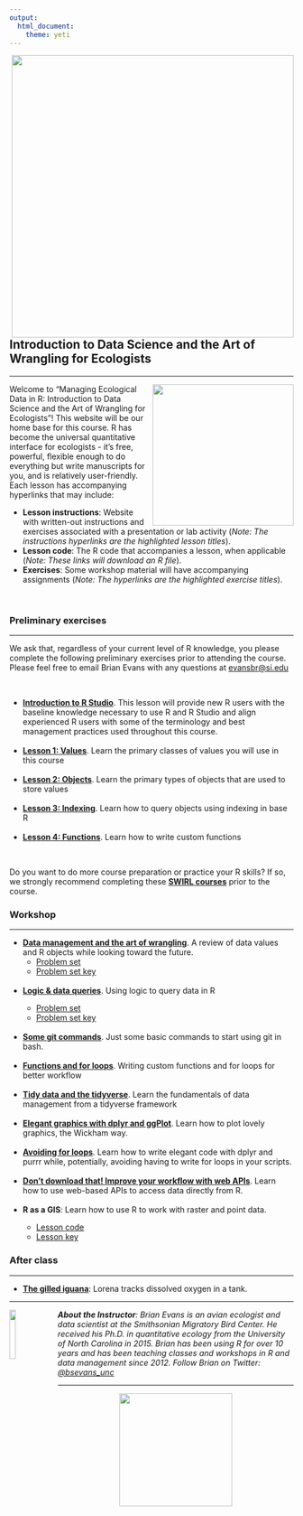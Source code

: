 ```yaml
---
output:
  html_document:
    theme: yeti
---
```


<!-- html head --> 

<head>
<link rel="stylesheet" href="https://cdnjs.cloudflare.com/ajax/libs/font-awesome/4.7.0/css/font-awesome.min.css">
<link rel="stylesheet" type="text/css" href="css/styles.css">
<!--link rel="stylesheet" href="https://maxcdn.bootstrapcdn.com/bootstrap/3.3.7/css/bootstrap.min.css"-->
</head>

<div class = "row">
<img style="float:right;padding-left:25px;border:none" src="images/smsc_logo.jpg" width = "500px"/>
</div>

<br>
<div class = "row">

<h2 style="text-align: left;">Introduction to Data Science and the Art of Wrangling for Ecologists</h2>
<hr>
<img style="float:right;padding-left:10px;border:none" src="images/catbirdBanded.jpg" width = "250px"/>

<p>Welcome to "Managing Ecological Data in R: Introduction to Data Science and the Art of Wrangling for Ecologists"! This website will be our home base for this course. R has become the universal quantitative interface for ecologists - it's free, powerful, flexible enough to do everything but write manuscripts for you, and is relatively user-friendly. Each lesson has accompanying hyperlinks that may include:</p>
<ul>
<li><b>Lesson instructions</b>: Website with written-out instructions and exercises associated with a presentation or lab activity (<i>Note: The instructions hyperlinks are the highlighted lesson titles</i>).</li>
<li><b>Lesson code</b>: The R code that accompanies a lesson, when applicable (<i>Note: These links will download an R file</i>).</li>
<li><b>Exercises</b>: Some workshop material will have accompanying assignments (<i>Note: The hyperlinks are the highlighted exercise titles</i>).</li>
</ul>
</div>
<br>

<h3>Preliminary exercises</h3>
<hr>
<p>We ask that, regardless of your current level of R knowledge, you please complete the following preliminary exercises prior to attending the course. Please feel free to email Brian Evans with any questions at <a href="mailto:evansbr@si.edu">evansbr@si.edu</a></p>
<br>
<ul>
<li><b><a href = "https://smbc.shinyapps.io/L0-intro_RStudio" target="_blank">Introduction to R Studio</a></b>. This lesson will provide new R users with the baseline knowledge necessary to use R and R Studio and align experienced R users with some of the terminology and best management practices used throughout this course.
</li>
<br>
<li><b><a href = "https://smbc.shinyapps.io/L1-rValues" target="_blank">Lesson 1: Values</a></b>. Learn the primary classes of values you will use in this course</li>
<br>
<li><b><a href = "https://smbc.shinyapps.io/L2-rObjects" target="_blank">Lesson 2: Objects</a></b>. Learn the primary types of objects that are used to store values</li>
<br>
<li><b><a href = "https://smbc.shinyapps.io/L3-indexing" target="_blank">Lesson 3: Indexing</a></b>. Learn how to query objects using indexing in base R</li>
<br>
<li><b><a href = "https://smbc.shinyapps.io/L4-functions" target="_blank">Lesson 4: Functions</a></b>. Learn how to write custom functions</li>
</ul>
<br>

<p>Do you want to do more course preparation or practice your R skills? If so, we strongly recommend completing these <a href = "https://smbc-nzp.github.io/dataSci/swirl.html" target = "_blank"><b>SWIRL courses</b></a> prior to the course.</p>


<div class = "row">
<h3>Workshop</h3>
<hr>
<ul>
<li><b><a href = "https://smbc-nzp.github.io/dataSci/lesson1_pres.html" target="_blank">Data management and the art of wrangling</a></b>. A review of data values and R objects while looking toward the future.
<ul>
<li><a href = "https://smbc-nzp.github.io/dataSci/lesson1_exercise.html" target="_blank">Problem set</a></li>
<li><a href = "https://smbc-nzp.github.io/dataSci/lesson1_exercise_key.html" target="_blank">Problem set key</a></li>
</ul></li>
<br>
<li><b><a href = "https://smbc-nzp.github.io/dataSci/lesson2_pres.html" target="_blank">Logic & data queries</a></b>. Using logic to query data in R</li>
<ul>
<li><a href = "https://smbc-nzp.github.io/dataSci/lesson2_exercise.html" target="_blank">Problem set</a></li>
<li><a href = "https://smbc-nzp.github.io/dataSci/lesson2_exercise_key.html" target="_blank">Problem set key</a></li>
</ul></li>
<br>
<li><b><a href = "https://smbc-nzp.github.io/dataSci/git_bash.html" target="_blank">Some git commands</a></b>. Just some basic commands to start using git in bash.</li>
<br>
<li><b><a href = "https://smbc-nzp.github.io/dataSci/lesson3_pres_functions_forLoops.html" target="_blank">Functions and for loops</a></b>. Writing custom functions and for loops for better workflow</li>
<br>
<li><b><a href = "https://smbc-nzp.github.io/dataSci/intro_to_tidyverse.html" target="_blank">Tidy data and the tidyverse</a></b>. Learn the fundamentals of data management from a tidyverse framework</li>
<br>
<li><b><a href = "https://smbc-nzp.github.io/dataSci/ggPlot_pres.html" target="_blank">Elegant graphics with dplyr and ggPlot</a></b>. Learn how to plot lovely graphics, the Wickham way.</li>
<br>
<li><b><a href = "https://smbc-nzp.github.io/dataSci/avoiding_forLoops.html" target="_blank">Avoiding for loops</a></b>. Learn how to write elegant code with dplyr and purrr while, potentially, avoiding having to write for loops in your scripts.</li>
<br>
<li><b><a href = "https://smbc-nzp.github.io/dataSci/api.html" target="_blank">Don't download that! Improve your workflow with web APIs</a></b>. Learn how to use web-based APIs to access data directly from R.</li>
<br>
<li><b>R as a GIS</b>: Learn how to use R to work with raster and point data.</li>
<ul>
<li><a href = "https://raw.githubusercontent.com/bsevansunc/smsc_data_science/master/scripts/r_as_gis.R">Lesson code</a></li>
<li><a href = "https://raw.githubusercontent.com/bsevansunc/smsc_data_science/master/scripts/r_as_gis_key.R">Lesson key</a></li>
</ul>
</ul>
</div>

<div class = "row">
<h3>After class</h3>
<hr>
<ul>
<li><a href = "https://smbc-nzp.github.io/dataSci/gilled_iguana/gilled_iguana.html" target="_blank"><b>The gilled iguana</b></a>: Lorena tracks dissolved oxygen in a tank.</li>
</ul>
</div>

<div class = "row">
<hr>
<img src = "images/robotBird.jpg"
  style = "float:left;
  padding-left: 0px;
  padding-right: 10px;
  width: 15%;">
<i><p><b>About the Instructor</b>: Brian Evans is an avian ecologist and data scientist at the Smithsonian Migratory Bird Center. He received his Ph.D. in quantitative ecology from the University of North Carolina in 2015. Brian has been using R for over 10 years and has been teaching classes and workshops in R and data management since 2012. Follow Brian on Twitter: <a href = "https://twitter.com/bsevans_unc">@bsevans_unc</a></i></p>
</div>
<hr>
<div class = "row">
<img 
  src="images/nzpLogo.png"
  style= "display: block;
    margin-left: auto;
    margin-right: auto;
    width: 200px;"/>
</div>


